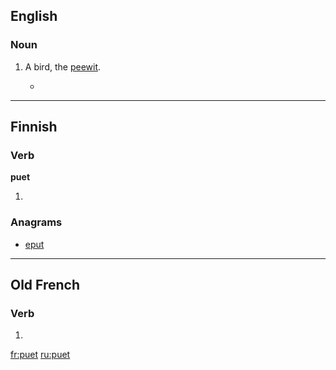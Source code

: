 ==English==

===Noun===
{{en-noun}}

# {{obsolete}} A bird, the [[peewit]].
#* {{rfquotek|François Leguat}}

{{Webster 1913}}

----

==Finnish==

===Verb===
'''puet'''

# {{fi-form of|type=verb|pr=second-person|pl=singular|mood=indicative|tense=present|pukea}}

===Anagrams===
* [[eput#Finnish|eput]]

----

==Old French==

===Verb===
{{head|fro|verb form}}

# {{form of|Third-person singular present indicative|pooir|lang=fro}}

[[fr:puet]]
[[ru:puet]]